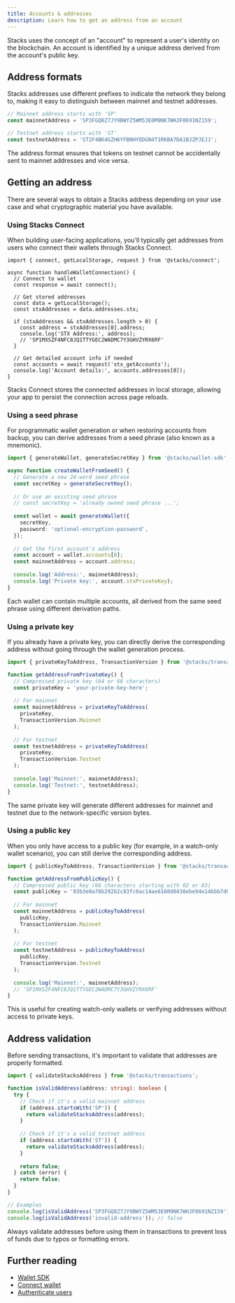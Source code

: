 ```yaml
---
title: Accounts & addresses
description: Learn how to get an address from an account
---
```


Stacks uses the concept of an "account" to represent a user's identity on the blockchain. An account is identified by a unique address derived from the account's public key.

## Address formats

Stacks addresses use different prefixes to indicate the network they belong to, making it easy to distinguish between mainnet and testnet addresses.

```typescript
// Mainnet address starts with 'SP'
const mainnetAddress = 'SP3FGQ8Z7JY9BWYZ5WM53E0M9NK7WHJF0691NZ159';

// Testnet address starts with 'ST'
const testnetAddress = 'ST2F4BK4GZH6YFBNHYDDGN4T1RKBA7DA1BJZPJEJJ';
```

The address format ensures that tokens on testnet cannot be accidentally sent to mainnet addresses and vice versa.

## Getting an address

There are several ways to obtain a Stacks address depending on your use case and what cryptographic material you have available.

### Using Stacks Connect

When building user-facing applications, you'll typically get addresses from users who connect their wallets through Stacks Connect.

```tsx
import { connect, getLocalStorage, request } from '@stacks/connect';

async function handleWalletConnection() {
  // Connect to wallet
  const response = await connect();
  
  // Get stored addresses
  const data = getLocalStorage();
  const stxAddresses = data.addresses.stx;
  
  if (stxAddresses && stxAddresses.length > 0) {
    const address = stxAddresses[0].address;
    console.log('STX Address:', address);
    // 'SP1MXSZF4NFC8JQ1TTYGEC2WADMC7Y3GHVZYRX6RF'
  }
  
  // Get detailed account info if needed
  const accounts = await request('stx_getAccounts');
  console.log('Account details:', accounts.addresses[0]);
}
```

Stacks Connect stores the connected addresses in local storage, allowing your app to persist the connection across page reloads.

### Using a seed phrase

For programmatic wallet generation or when restoring accounts from backup, you can derive addresses from a seed phrase (also known as a mnemonic).

```typescript
import { generateWallet, generateSecretKey } from '@stacks/wallet-sdk';

async function createWalletFromSeed() {
  // Generate a new 24-word seed phrase
  const secretKey = generateSecretKey();
  
  // Or use an existing seed phrase
  // const secretKey = 'already owned seed phrase ...';
  
  const wallet = await generateWallet({
    secretKey,
    password: 'optional-encryption-password',
  });
  
  // Get the first account's address
  const account = wallet.accounts[0];
  const mainnetAddress = account.address;
  
  console.log('Address:', mainnetAddress);
  console.log('Private key:', account.stxPrivateKey);
}
```

Each wallet can contain multiple accounts, all derived from the same seed phrase using different derivation paths.

### Using a private key

If you already have a private key, you can directly derive the corresponding address without going through the wallet generation process.

```typescript
import { privateKeyToAddress, TransactionVersion } from '@stacks/transactions';

function getAddressFromPrivateKey() {
  // Compressed private key (64 or 66 characters)
  const privateKey = 'your-private-key-here';
  
  // For mainnet
  const mainnetAddress = privateKeyToAddress(
    privateKey, 
    TransactionVersion.Mainnet
  );
  
  // For testnet
  const testnetAddress = privateKeyToAddress(
    privateKey, 
    TransactionVersion.Testnet
  );
  
  console.log('Mainnet:', mainnetAddress);
  console.log('Testnet:', testnetAddress);
}
```

The same private key will generate different addresses for mainnet and testnet due to the network-specific version bytes.

### Using a public key

When you only have access to a public key (for example, in a watch-only wallet scenario), you can still derive the corresponding address.

```typescript
import { publicKeyToAddress, TransactionVersion } from '@stacks/transactions';

function getAddressFromPublicKey() {
  // Compressed public key (66 characters starting with 02 or 03)
  const publicKey = '03b3e0a76b292b2c83fc0ac14ae6160d0438ebe94e14bbb7d0ded3c217f3d29ba7';
  
  // For mainnet
  const mainnetAddress = publicKeyToAddress(
    publicKey,
    TransactionVersion.Mainnet
  );
  
  // For testnet  
  const testnetAddress = publicKeyToAddress(
    publicKey,
    TransactionVersion.Testnet
  );
  
  console.log('Mainnet:', mainnetAddress);
  // 'SP1MXSZF4NFC8JQ1TTYGEC2WADMC7Y3GHVZYRX6RF'
}
```

This is useful for creating watch-only wallets or verifying addresses without access to private keys.

## Address validation

Before sending transactions, it's important to validate that addresses are properly formatted.

```typescript
import { validateStacksAddress } from '@stacks/transactions';

function isValidAddress(address: string): boolean {
  try {
    // Check if it's a valid mainnet address
    if (address.startsWith('SP')) {
      return validateStacksAddress(address);
    }
    
    // Check if it's a valid testnet address
    if (address.startsWith('ST')) {
      return validateStacksAddress(address);
    }
    
    return false;
  } catch (error) {
    return false;
  }
}

// Examples
console.log(isValidAddress('SP3FGQ8Z7JY9BWYZ5WM53E0M9NK7WHJF0691NZ159')); // true
console.log(isValidAddress('invalid-address')); // false
```

Always validate addresses before using them in transactions to prevent loss of funds due to typos or formatting errors.

## Further reading

- [Wallet SDK](/reference/stacks.js/packages/wallet-sdk)
- [Connect wallet](/reference/stacks.js/(connect)/connect-wallet)
- [Authenticate users](/reference/stacks.js/(connect)/authenticate-users)